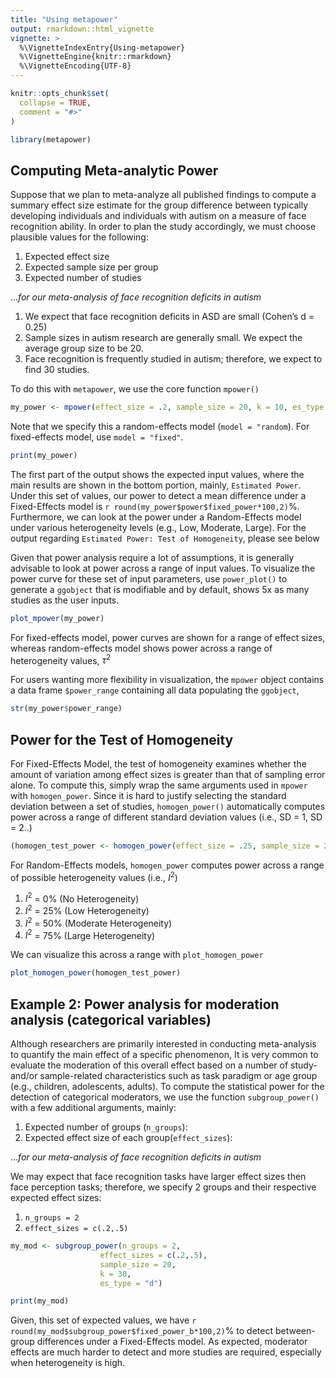 ```yaml
---
title: "Using metapower"
output: rmarkdown::html_vignette
vignette: >
  %\VignetteIndexEntry{Using-metapower}
  %\VignetteEngine{knitr::rmarkdown}
  %\VignetteEncoding{UTF-8}
---
```


```r
knitr::opts_chunk$set(
  collapse = TRUE,
  comment = "#>"
)
```

```r
library(metapower)
```
## Computing Meta-analytic Power

Suppose that we plan to meta-analyze all published findings to compute a summary effect size estimate for the group difference between typically developing individuals and individuals with autism on a measure of face recognition ability. In order to plan the study accordingly, we must choose plausible values for the following:

1. Expected effect size
2. Expected sample size per group
3. Expected number of studies

...*for our meta-analysis of face recognition deficits in autism*

1. We expect that face recognition deficits in ASD are small (Cohen's d = 0.25)
2. Sample sizes in autism research are generally small. We expect the average group size to be 20.
3. Face recognition is frequently studied in autism; therefore, we expect to find 30 studies.

To do this with `metapower`, we use the core function `mpower()`

```r
my_power <- mpower(effect_size = .2, sample_size = 20, k = 10, es_type = "d")
```

Note that we specify this a random-effects model (`model = "random`). 
For fixed-effects model, use `model = "fixed"`.

```r
print(my_power)
```

The first part of the output shows the expected input values, where the main results are shown in the bottom portion, mainly, `Estimated Power`. Under this set of values, our power to detect a mean difference under a Fixed-Effects model is  `r round(my_power$power$fixed_power*100,2)`%. Furthermore, we can look at the power under a Random-Effects model under various heterogeneity levels (e.g., Low, Moderate, Large). For the output regarding `Estimated Power: Test of Homogeneity`, please see below

Given that power analysis require a lot of assumptions, it is generally advisable to look at power across a range of input values. To visualize the power curve for these set of input parameters, use `power_plot()` to generate a `ggobject` that is modifiable and by default, shows 5x as many studies as the user inputs. 

```r
plot_mpower(my_power)
```

For fixed-effects model, power curves are shown for a range of effect sizes, whereas random-effects model shows power across a range of heterogeneity values, $\tau^2$

For users wanting more flexibility in visualization, the `mpower` object contains a data frame `$power_range` containing all data populating the `ggobject`,

```r
str(my_power$power_range)
```

## Power for the Test of Homogeneity

For Fixed-Effects Model, the test of homogeneity examines whether the amount of variation among effect sizes is greater than that of sampling error alone. To compute this, simply wrap the same arguments used in `mpower` with `homogen_power`. Since it is hard to justify selecting the standard deviation between a set of studies, `homogen_power()` automatically computes power across a range of different standard deviation values (i.e., SD = 1, SD = 2..)
```r
(homogen_test_power <- homogen_power(effect_size = .25, sample_size = 20, k = 30, es_type = "d"))
```

For Random-Effects models, `homogen_power` computes power across a range of possible heterogeneity values (i.e., $I^2$)

1. $I^2$ =  0% (No Heterogeneity)
2. $I^2$ = 25% (Low Heterogeneity) 
3. $I^2$ = 50% (Moderate Heterogeneity)
4. $I^2$ = 75% (Large Heterogeneity)

We can visualize this across a range with `plot_homogen_power`

```r
plot_homogen_power(homogen_test_power)
```

## Example 2: Power analysis for moderation analysis (categorical variables)

Although researchers are primarily interested in conducting meta-analysis to quantify the main effect of a specific phenomenon, It is very common to evaluate the moderation of this overall effect based on a number of study- and/or sample-related characteristics such as task paradigm or age group (e.g., children, adolescents, adults). To compute the statistical power for the detection of categorical moderators, we use the function `subgroup_power()` with a few additional arguments, mainly:

1. Expected number of groups (`n_groups`):
2. Expected effect size of each group(`effect_sizes`):

...*for our meta-analysis of face recognition deficits in autism*

We may expect that face recognition tasks have larger effect sizes then face perception tasks; therefore, we specify 2 groups and their respective expected effect sizes:

1. `n_groups = 2`
2. `effect_sizes = c(.2,.5)`

```r
my_mod <- subgroup_power(n_groups = 2, 
                    effect_sizes = c(.2,.5), 
                    sample_size = 20,
                    k = 30,
                    es_type = "d")
```

```r
print(my_mod)
```

Given, this set of expected values, we have `r round(my_mod$subgroup_power$fixed_power_b*100,2)`% to detect between-group differences under a Fixed-Effects model. As expected, moderator effects are much harder to detect and more studies are required, especially when heterogeneity is high.
